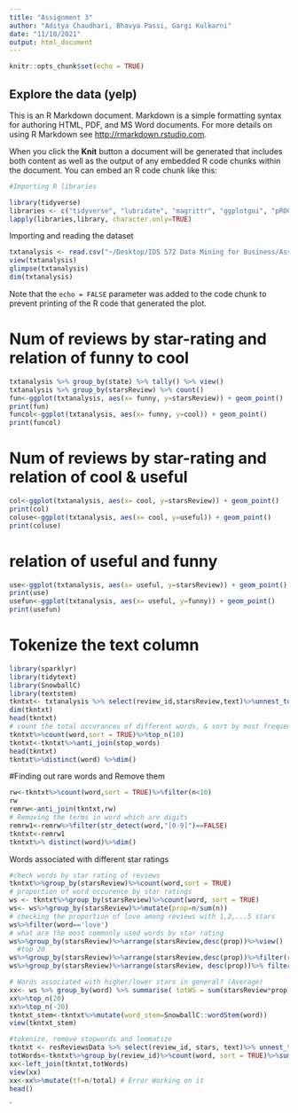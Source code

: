```yaml
---
title: "Assignment 3"
author: "Aditya Chaudhari, Bhavya Passi, Gargi Kulkarni"
date: "11/10/2021"
output: html_document
---
```


```r
knitr::opts_chunk$set(echo = TRUE)
```

## Explore the data (yelp)

This is an R Markdown document. Markdown is a simple formatting syntax for authoring HTML, PDF, and MS Word documents. For more details on using R Markdown see <http://rmarkdown.rstudio.com>.

When you click the **Knit** button a document will be generated that includes both content as well as the output of any embedded R code chunks within the document. You can embed an R code chunk like this:

```r
#Importing R libraries 

library(tidyverse)
libraries <- c("tidyverse", "lubridate", "magrittr", "ggplotgui", "pROC", "dplyr", "ggplot2", "broom", "rpart", "C50", "ranger", "randomForest", "caret", "lift", "ROCR", "xgboost", "glmnet")
lapply(libraries,library, character.only=TRUE)
```

Importing and reading the dataset

```r
txtanalysis <- read.csv("~/Desktop/IDS 572 Data Mining for Business/Assignment 3 /yelp.csv", sep = ";")
view(txtanalysis)
glimpse(txtanalysis)
dim(txtanalysis)

```

Note that the `echo = FALSE` parameter was added to the code chunk to prevent printing of the R code that generated the plot.

# Num of reviews by star-rating and relation of funny to cool
```r
txtanalysis %>% group_by(state) %>% tally() %>% view()
txtanalysis %>% group_by(starsReview) %>% count()
fun<-ggplot(txtanalysis, aes(x= funny, y=starsReview)) + geom_point()
print(fun)
funcol<-ggplot(txtanalysis, aes(x= funny, y=cool)) + geom_point()
print(funcol)
```

# Num of reviews by star-rating and relation of cool & useful
```r
col<-ggplot(txtanalysis, aes(x= cool, y=starsReview)) + geom_point()
print(col)
coluse<-ggplot(txtanalysis, aes(x= cool, y=useful)) + geom_point()
print(coluse)
```
# relation of useful and funny
```r
use<-ggplot(txtanalysis, aes(x= useful, y=starsReview)) + geom_point()
print(use)
usefun<-ggplot(txtanalysis, aes(x= useful, y=funny)) + geom_point()
print(usefun)
```

# Tokenize the text column 
```r
library(sparklyr)
library(tidytext)
library(SnowballC)
library(textstem)
tkntxt<- txtanalysis %>% select(review_id,starsReview,text)%>%unnest_tokens(word,text)
dim(tkntxt)
head(tkntxt)
# count the total occurances of different words, & sort by most frequent
tkntxt%>%count(word,sort = TRUE)%>%top_n(10)
tkntxt<-tkntxt%>%anti_join(stop_words)
head(tkntxt)
tkntxt%>%distinct(word) %>%dim()
```
#Finding out rare words and Remove them
```r
rw<-tkntxt%>%count(word,sort = TRUE)%>%filter(n<10)
rw
remrw<-anti_join(tkntxt,rw)
# Removing the terms in word which are digits
remrw1<-remrw%>%filter(str_detect(word,"[0-9]")==FALSE)
tkntxt<-remrw1
tkntxt%>% distinct(word)%>%dim()
```
Words associated with different star ratings 
```r
#check words by star rating of reviews 
tkntxt%>%group_by(starsReview)%>%count(word,sort = TRUE)
# proportion of word occurence by star ratings 
ws <- tkntxt%>%group_by(starsReview)%>%count(word, sort = TRUE)
ws<- ws%>%group_by(starsReview)%>%mutate(prop=n/sum(n))
# checking the proportion of love among reviews with 1,2,...5 stars
ws%>%filter(word=='love')
# what are the most commonly used words by star rating 
ws%>%group_by(starsReview)%>%arrange(starsReview,desc(prop))%>%view()
  #top 20 
ws%>%group_by(starsReview)%>%arrange(starsReview,desc(prop))%>%filter(row_number()<=20)%>%view()
ws%>%group_by(starsReview)%>%arrange(starsReview, desc(prop))%>% filter(row_number()<=20)%>% ggplot(aes(word, prop))+geom_col()+coord_flip()+facet_wrap((~starsReview))
```

```r
# Words associated with higher/lower stars in general? (Average)
xx<- ws %>% group_by(word) %>% summarise( totWS = sum(starsReview*prop))
xx%>%top_n(20)
xx%>%top_n(-20)
tkntxt_stem<-tkntxt%>%mutate(word_stem=SnowballC::wordStem(word))
view(tkntxt_stem)
```

```r
#tokenize, remove stopwords and lemmatize 
tkntxt <- resReviewsData %>% select(review_id, stars, text)%>% unnest_tokens(word, text) %>% anti_join(stop_words) %>% mutate(word = textstem::lemmatize_words(word))
totWords<-tkntxt%>%group_by(review_id)%>%count(word, sort = TRUE)%>%summarize(total=sum(n))
xx<-left_join(tkntxt,totWords)
view(xx)
xx<-xx%>%mutate(tf=n/total) # Error Working on it 
head()
```
`